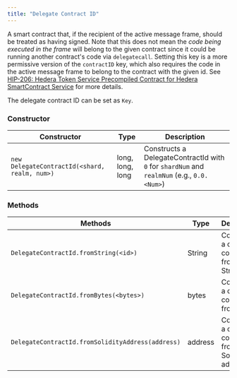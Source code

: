 ---
title: "Delegate Contract ID"
---


A smart contract that, if the recipient of the active message frame, should be treated as having signed. Note that this does not mean the *code being executed in the frame* will belong to the given contract since it could be running another contract's code via `delegatecall`. Setting this key is a more permissive version of the `contractID` key, which also requires the code in the active message frame to belong to the contract with the given id. See [HIP-206: Hedera Token Service Precompiled Contract for Hedera SmartContract Service](https://hips.hedera.com/hip/hip-206#contract-key) for more details.

The delegate contract ID can be set as `Key`.

### Constructor

| **Constructor**                               | **Type**         | **Description**                                                                            |
| --------------------------------------------- | ---------------- | ------------------------------------------------------------------------------------------ |
| `new DelegateContractId(<shard, realm, num>)` | long, long, long | Constructs a DelegateContractId with `0` for `shardNum` and `realmNum` (e.g., `0.0.<Num>`) |

### Methods

| **Methods**                                       | **Type** | **Description**                                         |
| ------------------------------------------------- | -------- | ------------------------------------------------------- |
| `DelegateContractId.fromString(<id>)`             | String   | Constructs a delegate contract ID from a String         |
| `DelegateContractId.fromBytes(<bytes>)`           | bytes    | Constructs a delegate contract ID from bytes            |
| `DelegateContractId.fromSolidityAddress(address)` | address  | Constructs a delegate contract ID from Solidity address |
